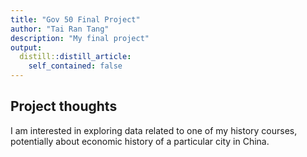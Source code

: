 ```yaml
---
title: "Gov 50 Final Project"
author: "Tai Ran Tang"
description: "My final project"
output:
  distill::distill_article:
    self_contained: false
---
```




## Project thoughts

I am interested in exploring data related to one of my history courses, potentially about economic history of a particular city in China. 
